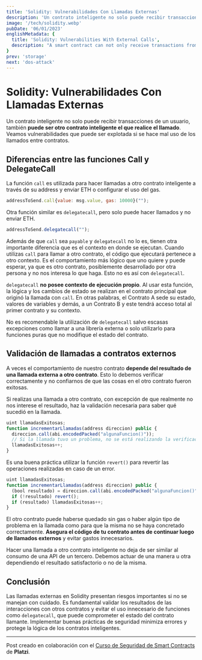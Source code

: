 ```yaml
---
title: 'Solidity: Vulnerabilidades Con Llamadas Externas'
description: 'Un contrato inteligente no solo puede recibir transacciones de un usuario, también puede ser otro contrato inteligente el que realice el llamado. Veamos vulnerabilidades que puede ser explotada si se hace mal uso de los llamados entre contratos.'
image: '/tech/solidity.webp'
pubDate: '06/01/2023'
englishMetadata: {
  title: 'Solidity: Vulnerabilities With External Calls',
  description: "A smart contract can not only receive transactions from a user, it can also be another smart contract that makes the call. Let's look at vulnerabilities that can be exploited if calls between contracts are misused."
}
prev: 'storage'
next: 'dos-attack'
---
```


# Solidity: Vulnerabilidades Con Llamadas Externas

Un contrato inteligente no solo puede recibir transacciones de un usuario, también **puede ser otro contrato inteligente el que realice el llamado**. Veamos vulnerabilidades que puede ser explotada si se hace mal uso de los llamados entre contratos.

## Diferencias entre las funciones Call y DelegateCall

La función `call` es utilizada para hacer llamadas a otro contrato inteligente a través de su address y enviar ETH o configurar el uso del gas.

```js
addressToSend.call{value: msg.value, gas: 10000}("");
```

Otra función similar es `delegatecall`, pero solo puede hacer llamados y no enviar ETH.

```js
addressToSend.delegatecall("");
```

Además de que `call` sea `payable` y `delegatecall` no lo es, tienen otra importante diferencia que es el contexto en donde se ejecutan. Cuando utilizas `call` para llamar a otro contrato, el código que ejecutará pertenece a otro contexto. Es el comportamiento más lógico que uno quiere y puede esperar, ya que es otro contrato, posiblemente desarrollado por otra persona y no nos interesa lo que haga. Esto no es así con `delegatecall`.

`delegatecall` **no posee contexto de ejecución propio**. Al usar esta función, la lógica y los cambios de estado se realizan en el contrato principal que originó la llamada con `call`. En otras palabras, el Contrato A sede su estado, valores de variables y demás, a un Contrato B y este tendrá acceso total al primer contrato y su contexto.

No es recomendable la utilización de `delegatecall` salvo escasas excepciones como llamar a una librería externa o solo utilizarlo para funciones puras que no modifique el estado del contrato.

## Validación de llamadas a contratos externos

A veces el comportamiento de nuestro contrato **depende del resultado de una llamada externa a otro contrato**. Esto lo debemos verificar correctamente y no confiarnos de que las cosas en el otro contrato fueron exitosas.

Si realizas una llamada a otro contrato, con excepción de que realmente no nos interese el resultado, haz la validación necesaria para saber qué sucedió en la llamada.

```js
uint llamadasExitosas;
function incrementarLlamadas(address direccion) public {
  direccion.call(abi.encodedPacked("algunaFuncion()"));
  // Si la llamada tuvo un problema, no se está realizando la verificación y estamos incrementando la variable de todos modos
  llamadasExitosas++;
}
```

Es una buena práctica utilizar la función `revert()` para revertir las operaciones realizadas en caso de un error.

```js
uint llamadasExitosas;
function incrementarLlamadas(address direccion) public {
  (bool resultado) = direccion.call(abi.encodedPacked("algunaFuncion()"));
  if (!resultado) revert();
  if (resultado) llamadasExitosas++;
}
```

El otro contrato puede haberse quedado sin gas o haber algún tipo de problema en la llamada como para que la misma no se haya concretado correctamente. **Asegura el código de tu contrato antes de continuar luego de llamados externos** y evitar gastos innecesarios.

Hacer una llamada a otro contrato inteligente no deja de ser similar al consumo de una API de un tercero. Debemos actuar de una manera u otra dependiendo el resultado satisfactorio o no de la misma.

## Conclusión

Las llamadas externas en Solidity presentan riesgos importantes si no se manejan con cuidado. Es fundamental validar los resultados de las interacciones con otros contratos y evitar el uso innecesario de funciones como `delegatecall`, que puede comprometer el estado del contrato llamante. Implementar buenas prácticas de seguridad minimiza errores y protege la lógica de los contratos inteligentes.

---
Post creado en colaboración con el [Curso de Seguridad de Smart Contracts](https://platzi.com/cursos/seguridad-smart-contracts/ "Curso de Seguridad de Smart Contracts") de **Platzi**.
